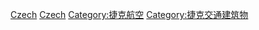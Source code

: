[[Category:欧洲机场|Czech]]
[[Category:各国机场|Czech]]
[[Category:捷克航空|Category:捷克航空]]
[[Category:捷克交通建筑物|Category:捷克交通建筑物]]